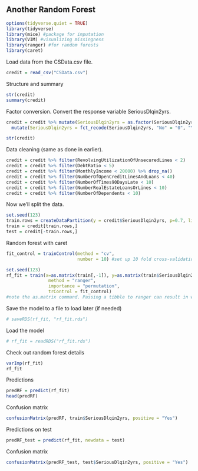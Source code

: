## Another Random Forest

```{r}
options(tidyverse.quiet = TRUE)
library(tidyverse)
library(mice) #package for imputation
library(VIM) #visualizing missingness
library(ranger) #for random forests
library(caret)
```

Load data from the CSData.csv file.  
```{r}
credit = read_csv("CSData.csv")
```

Structure and summary
```{R}
str(credit)
summary(credit)
```

Factor conversion. Convert the response variable SeriousDlqin2yrs.
```{r}
credit = credit %>% mutate(SeriousDlqin2yrs = as.factor(SeriousDlqin2yrs)) %>% 
  mutate(SeriousDlqin2yrs = fct_recode(SeriousDlqin2yrs, "No" = "0", "Yes" = "1" )) 

str(credit)
```

Data cleaning (same as done in earlier).  
```{r}
credit = credit %>% filter(RevolvingUtilizationOfUnsecuredLines < 2)
credit = credit %>% filter(DebtRatio < 5)
credit = credit %>% filter(MonthlyIncome < 20000) %>% drop_na()
credit = credit %>% filter(NumberOfOpenCreditLinesAndLoans < 40)
credit = credit %>% filter(NumberOfTimes90DaysLate < 10)
credit = credit %>% filter(NumberRealEstateLoansOrLines < 10)
credit = credit %>% filter(NumberOfDependents < 10)
```

Now we'll split the data.  
```{r}
set.seed(123) 
train.rows = createDataPartition(y = credit$SeriousDlqin2yrs, p=0.7, list = FALSE) #70% in training
train = credit[train.rows,] 
test = credit[-train.rows,]
```

Random forest with caret
```{r}
fit_control = trainControl(method = "cv",
                           number = 10) #set up 10 fold cross-validation

set.seed(123)
rf_fit = train(x=as.matrix(train[,-1]), y=as.matrix(train$SeriousDlqin2yrs),    
                method = "ranger",  
                importance = "permutation",
                trControl = fit_control)
#note the as.matrix command. Passing a tibble to ranger can result in warnings.
```

Save the model to a file to load later (if needed)  
```{r}
# saveRDS(rf_fit, "rf_fit.rds")
```

Load the model  
```{r}
# rf_fit = readRDS("rf_fit.rds")
```

Check out random forest details  
```{r}
varImp(rf_fit)
rf_fit
```

Predictions  
```{r}
predRF = predict(rf_fit)
head(predRF)
```

Confusion matrix
```{r}
confusionMatrix(predRF, train$SeriousDlqin2yrs, positive = "Yes")
```

Predictions on test
```{r}
predRF_test = predict(rf_fit, newdata = test)
```

Confusion matrix
```{r}
confusionMatrix(predRF_test, test$SeriousDlqin2yrs, positive = "Yes")
```






